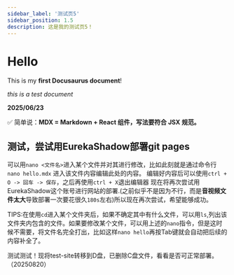 ```yaml
---
sidebar_label: '测试页5'
sidebar_position: 1.5
description: 这是我的测试页5！
---
```




# Hello

This is my **first Docusaurus document**!

*this is a test document*

**2025/06/23**




✅ 简单说：**MDX = Markdown + React 组件，写法要符合 JSX 规范。**
## 测试，尝试用EurekaShadow部署git pages
可以用`nano <文件名>`进入某个文件并对其进行修改，比如此刻就是通过命令行`nano hello.mdx`
进入该文件内容编辑此处的内容。
编辑好内容后可以使用`ctrl + O -> 回车 -> 保存`，之后再使用`ctrl + X`退出编辑器
现在将再次尝试用EurekaShadow这个账号进行网站的部署.(之前似乎不是因为不行，而是**音视频文件太大**导致部署一次要花很久`180s`左右)所以现在再次尝试，希望能够成功。

TIPS:在使用`cd`进入某个文件夹后，如果不确定其中有什么文件，可以用`ls`,列出该文件夹内包含的文件。如果要修改某个文件，可以用上述的`nano`指令，但是这时候不需要，将文件名完全打出，比如这样`nano hello`再按Tab键就会自动把后续的内容补全了。

测试测试！现将test-site转移到D盘，已删除C盘文件，看看是否可正常部署。（20250820）

